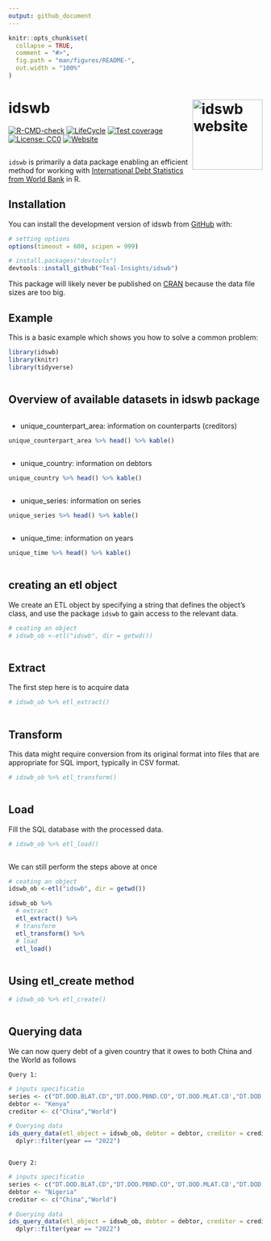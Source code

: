 ```yaml
---
output: github_document
---
```


<!-- README.md is generated from README.Rmd. Please edit that file -->

```r
knitr::opts_chunk$set(
  collapse = TRUE,
  comment = "#>",
  fig.path = "man/figures/README-",
  out.width = "100%"
)
```

# idswb <a href="https://teal-insights.github.io/idswb/"><img src="man/figures/logo.png" align="right" height="139" alt="idswb website" /></a>

<!-- badges: start -->
[![R-CMD-check](https://github.com/Teal-Insights/idswb/actions/workflows/R-CMD-check.yaml/badge.svg)](https://github.com/Teal-Insights/idswb/actions/workflows/R-CMD-check.yaml)
[![LifeCycle](https://img.shields.io/badge/lifecycle-experimental-orange)](https://lifecycle.r-lib.org/articles/stages.html#experimental)
[![Test coverage](https://github.com/Teal-Insights/idswb/actions/workflows/test-coverage.yaml/badge.svg)](https://github.com/Teal-Insights/idswb/actions/workflows/test-coverage.yaml)
[![License: CC0](https://img.shields.io/badge/License-CC0-lightgrey.svg)](https://choosealicense.com/licenses/cc0-1.0/)
[![Website](https://github.com/Teal-Insights/idswb/actions/workflows/pkgdown.yaml/badge.svg)](https://github.com/Teal-Insights/idswb/actions/workflows/pkgdown.yaml)
<!-- badges: end -->
```r

```

`idswb` is primarily a data package enabling an efficient method for working with [International Debt Statistics from World Bank](https://www.worldbank.org/en/programs/debt-statistics/ids) in R.

## Installation

You can install the development version of idswb from [GitHub](https://github.com/) with:

``` r
# setting options
options(timeout = 600, scipen = 999)

# install.packages("devtools")
devtools::install_github("Teal-Insights/idswb")
```

This package will likely never be published on [CRAN](https://cran.r-project.org/) because the data file sizes are too big.


## Example

This is a basic example which shows you how to solve a common problem:

```r
library(idswb)
library(knitr)
library(tidyverse)
```

```r

```
## Overview of available datasets in idswb package


```r

```

* unique_counterpart_area: information on counterparts (creditors)  
```r
unique_counterpart_area %>% head() %>% kable()
```

```r

```

* unique_country: information on debtors     
```r
unique_country %>% head() %>% kable()
```

```r

```
* unique_series: information on series  
```r
unique_series %>% head() %>% kable()
```

```r

```
* unique_time: information on years                               

```r
unique_time %>% head() %>% kable()
```

```r

```
## creating an etl object

We create an ETL object by specifying a string that defines the object's class, and use the package `idswb` to gain access to the relevant data.
```r
# ceating an object
# idswb_ob <-etl("idswb", dir = getwd())

```

```r

```

##  Extract

The first step here is to acquire data
```r
# idswb_ob %>% etl_extract()
```

```r

```
## Transform

This data might require conversion from its original format into files that are appropriate for SQL import, typically in CSV format.
```r
# idswb_ob %>% etl_transform()
```

```r

```
## Load

Fill the SQL database with the processed data.
```r
# idswb_ob %>% etl_load()
```

```r

```
We can still perform the steps above at once
```r
# ceating an object
idswb_ob <-etl("idswb", dir = getwd())

idswb_ob %>% 
  # extract
  etl_extract() %>% 
  # transform
  etl_transform() %>% 
  # load
  etl_load()
```

```r

```
## Using etl_create method
```r
# idswb_ob %>% etl_create()
```

```r

```
## Querying data

We can now query debt of a given country that it owes to both China and the World as follows

`Query 1:`
```r
# inputs specificatio
series <- c("DT.DOD.BLAT.CD","DT.DOD.PBND.CD",'DT.DOD.MLAT.CD',"DT.DOD.PROP.CD","DT.DOD.PCBK.CD","DT.DOD.DPPG.CD")
debtor <- "Kenya"
creditor <- c("China","World")

# Querying data
ids_query_data(etl_object = idswb_ob, debtor = debtor, creditor = creditor, series = series) %>% 
  dplyr::filter(year == "2022") 

```

```r

```
`Query 2:`
```r
# inputs specificatio
series <- c("DT.DOD.BLAT.CD","DT.DOD.PBND.CD",'DT.DOD.MLAT.CD',"DT.DOD.PROP.CD","DT.DOD.PCBK.CD","DT.DOD.DPPG.CD")
debtor <- "Nigeria"
creditor <- c("China","World")

# Querying data
ids_query_data(etl_object = idswb_ob, debtor = debtor, creditor = creditor, series = series) %>% 
  dplyr::filter(year == "2022") 
```

```r

```

